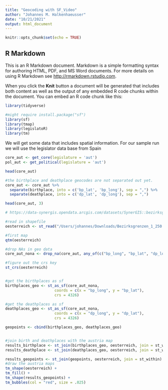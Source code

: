 ```yaml
---
title: "Geocoding with SF_Video"
author: "Johannes M. Halkenhaeusser"
date: "10/21/2021"
output: html_document
---
```


```r
knitr::opts_chunk$set(echo = TRUE)
```

## R Markdown

This is an R Markdown document. Markdown is a simple formatting syntax for authoring HTML, PDF, and MS Word documents. For more details on using R Markdown see <http://rmarkdown.rstudio.com>.

When you click the **Knit** button a document will be generated that includes both content as well as the output of any embedded R code chunks within the document. You can embed an R code chunk like this:

```r

library(tidyverse)

#might require install.package("sf")
library(sf)
library(tmap)
library(legislatoR)
library(tm)

```

We will get some data that includes spatial information.
For our sample run we will use the legislator data base from Spain


```r
core_aut <- get_core(legislature = 'aut')
pol_aut <- get_political(legislature = 'aut')

head(core_aut)

#the birthplace and deathplace geocodes are not separated out yet. 
core_aut <- core_aut %>%
  separate(birthplace, into = c('bp_lat', 'bp_long'), sep = ",") %>%
  separate(deathplace, into = c('dp_lat', 'dp_long'), sep = ",")

head(core_aut, 3)

```


```r

# https://data-synergis.opendata.arcgis.com/datasets/SynerGIS::bezirksgrenzen-1250-000/explore?location=47.092207%2C14.608863%2C7.56

#read in shapefile
oesterreich <- st_read("/Users/johannes/Downloads/Bezirksgrenzen_1_250.000/Bezirke_250.shp")

#first map
qtm(oesterreich)

#drop NAs in geo data
core_aut_nona <- drop_na(core_aut, any_of(c("bp_long", "bp_lat", "dp_long", "dp_lat")))

#figure out the crs key
st_crs(oesterreich)


#get the birthplaces as sf 
birthplaces_geo <- st_as_sf(core_aut_nona, 
                      coords = c(x = "bp_long", y = "bp_lat"), 
                      crs = 4326)

#get the deathplaces as sf 
deathplaces_geo <- st_as_sf(core_aut_nona, 
                      coords = c(x = "dp_long", y = "dp_lat"), 
                      crs = 4326)

geopoints <- cbind(birthplaces_geo, deathplaces_geo)


#join birth and deathplaces with the austria map
results_birthplace <- st_join(birthplaces_geo, oesterreich, join = st_within)
results_deathplace <- st_join(deathplaces_geo, oesterreich, join = st_within)

results_geopoints <- st_join(geopoints, oesterreich, join = st_within)
#draw the austria maps
tm_shape(oesterreich) +
tm_fill() +
tm_shape(results_geopoints) +
tm_bubbles(col = "red", size = .025)

```



